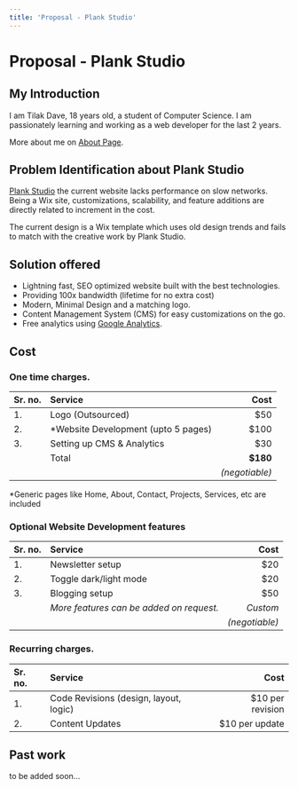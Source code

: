 ```yaml
---
title: 'Proposal - Plank Studio'
---
```


# Proposal - Plank Studio

## My Introduction

I am Tilak Dave, 18 years old, a student of Computer Science. I am passionately learning and working as a web developer for the last 2 years.

More about me on [About Page](https://www.tiluckdave.com/about/).

## Problem Identification about Plank Studio

[Plank Studio](https://www.plank.studio/) the current website lacks performance on slow networks. Being a Wix site, customizations, scalability, and feature additions are directly related to increment in the cost.

The current design is a Wix template which uses old design trends and fails to match with the creative work by Plank Studio.

## Solution offered

- Lightning fast, SEO optimized website built with the best technologies.
- Providing 100x bandwidth (lifetime for no extra cost)
- Modern, Minimal Design and a matching logo.
- Content Management System (CMS) for easy customizations on the go.
- Free analytics using [Google Analytics](https://analytics.google.com).

## Cost

### One time charges.

| Sr. no. | Service                              |           Cost |
| :------ | :----------------------------------- | -------------: |
| 1.      | Logo (Outsourced)                    |            $50 |
| 2.      | \*Website Development (upto 5 pages) |           $100 |
| 3.      | Setting up CMS & Analytics           |            $30 |
|         | Total                                |       **$180** |
|         |                                      | _(negotiable)_ |

\*Generic pages like Home, About, Contact, Projects, Services, etc are included

### Optional Website Development features

| Sr. no. | Service                                  |           Cost |
| :------ | :--------------------------------------- | -------------: |
| 1.      | Newsletter setup                         |            $20 |
| 2.      | Toggle dark/light mode                   |            $20 |
| 3.      | Blogging setup                           |            $50 |
|         | _More features can be added on request._ |       _Custom_ |
|         |                                          | _(negotiable)_ |

### Recurring charges.

| Sr. no. | Service                                |             Cost |
| :------ | :------------------------------------- | ---------------: |
| 1.      | Code Revisions (design, layout, logic) | $10 per revision |
| 2.      | Content Updates                        |   $10 per update |

## Past work

to be added soon...
